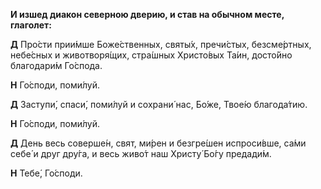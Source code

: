 **И изшед диакон северною дверию, и став на обычном месте, глаголет:**

**Д** Про́сти прии́мше Боже́ственных, святы́х, пречи́стых, безсме́ртных, небе́сных и животворя́щих, стра́шных Христо́вых Та́ин, досто́йно благодари́м Го́спода.

**Н** Го́споди, поми́луй.

**Д** Заступи́, спаси́, поми́луй и сохрани́ нас, Бо́же, Твое́ю благода́тию.

**Н** Го́споди, поми́луй.

**Д** День весь соверше́н, свят, ми́рен и безгре́шен испроси́вше, са́ми себе́ и друг дру́га, и весь живо́т наш Христу́ Бо́гу предади́м.

**Н** Тебе́, Го́споди.
